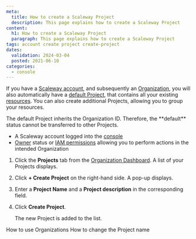 ```yaml
---
meta:
  title: How to create a Scaleway Project
  description: This page explains how to create a Scaleway Project
content:
  h1: How to create a Scaleway Project
  paragraph: This page explains how to create a Scaleway Project
tags: account create project create-project
dates:
  validation: 2024-03-04
  posted: 2021-06-10
categories:
  - console
---
```


If you have a [Scaleway account](/console/account/how-to/create-an-account), and subsequently an [Organization](/identity-and-access-management/iam/concepts/#organization), you will also automatically have a [default Project](/identity-and-access-management/organizations-and-projects/concepts/#default-project), that contains all your existing [resources](/identity-and-access-management/iam/concepts/#resource). You can also create additional Projects, allowing you to group your resources.

<Message type="note">
  The default Project inherits the Organization ID. Therefore, the **default** status cannot be transferred to other Projects.
</Message>

<Macro id="requirements" />

- A Scaleway account logged into the [console](https://console.scaleway.com)
- [Owner](/identity-and-access-management/iam/concepts/#owner) status or [IAM permissions](/identity-and-access-management/iam/concepts/#permission) allowing you to perform actions in the intended Organization

1. Click the **Projects** tab from the [Organization Dashboard](https://console.scaleway.com/organization). A list of your Projects displays.
2. Click **+ Create Project** on the right-hand side. A pop-up displays.
3. Enter a **Project Name** and a **Project description** in the corresponding field.
4. Click **Create Project**.

    The new Project is added to the list.


<Navigation title="See also">
  <PreviousButton to="/identity-and-access-management/organizations-and-projects/how-to/use-organizations/">How to use Organizations</PreviousButton>
  <NextButton to="/identity-and-access-management/organizations-and-projects/how-to/change-project-name/">How to change the Project name</NextButton>
</Navigation>